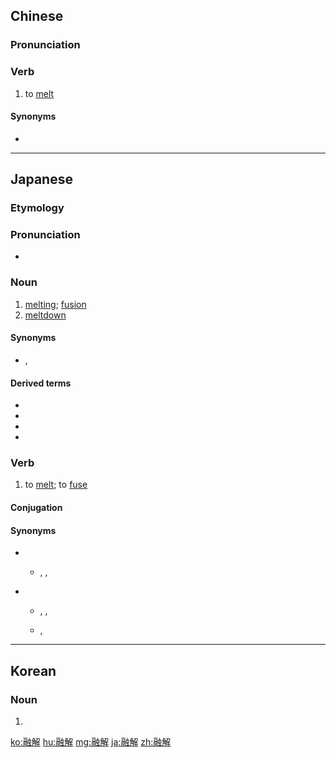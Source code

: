 ==Chinese==
{{zh-forms}}

===Pronunciation===
{{zh-pron
|m=róngjiě
|c=jung4 gaai2
|w=3hhion jia
|cat=v
}}

===Verb===
{{zh-verb}}

# to [[melt]]

====Synonyms====
* {{zh-l|融化}}

----

==Japanese==
{{ja-kanjitab|ゆう|かい|yomi=on|sort=ゆうかい}}
{{wikipedia|lang=ja}}

===Etymology===
{{rfe|ja|sort=ゆうかい}}

===Pronunciation===
* {{ja-pron|ゆうかい|acc=0}}

===Noun===
{{ja-noun|ゆうかい}}

# [[melting]]; [[fusion]]
# [[meltdown]]

====Synonyms====
* {{ja-r|溶%融|よう%ゆう}}, {{ja-r|熔%融|よう%ゆう}}

====Derived terms====
* {{ja-r|融%解 壊%死|ゆう%かい え%し|gloss=[[liquefactive necrosis]]}}
* {{ja-r|誘%拐%点|ゆう%かい%てん|gloss=[[melting point]]}}
* {{ja-r|融%解%熱|ゆう%かい%ねつ|gloss=[[enthalpy of fusion]], [[heat of fusion]], [[latent heat of fusion]]}}
* {{ja-r|炉%心 融%解|ろ%しん ゆう%かい|gloss=[[nuclear meltdown]]}}

===Verb===
{{ja-verb-suru|ゆうかい|tr=both}}

# to [[melt]]; to [[fuse]]

====Conjugation====
{{ja-suru|ゆうかい}}

====Synonyms====
* {{sense|transitive}}
** {{ja-r|溶かす|とかす}}, {{ja-r|解かす|とかす}}, {{ja-r|融かす|とかす}}
* {{sense|intransitive}}
** {{ja-r|溶ける|とける}}, {{ja-r|解ける|とける}}, {{ja-r|融ける|とける}}
** {{ja-r|溶%融 する|よう%ゆう する|linkto=溶融}}, {{ja-r|熔%融 する|よう%ゆう する|linkto=熔融}}

----

==Korean==
{{ko-hanjatab}}

===Noun===
{{ko-noun|hangeul=융해}}

# {{hanja form of|융해|[[fusion]]; [[melting]]; [[dissolution]]; [[liquefaction]]}}

[[ko:融解]]
[[hu:融解]]
[[mg:融解]]
[[ja:融解]]
[[zh:融解]]